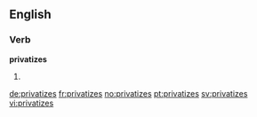==English==

===Verb===
'''privatizes'''

# {{en-third-person singular of|privatize}}

[[de:privatizes]]
[[fr:privatizes]]
[[no:privatizes]]
[[pt:privatizes]]
[[sv:privatizes]]
[[vi:privatizes]]
